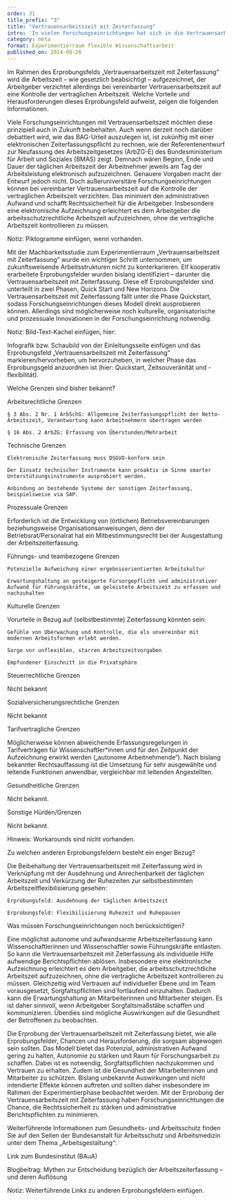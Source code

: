 ```yaml
---
order: 31
title_prefix: "3"
title: "Vertrauensarbeitszeit mit Zeiterfassung"
intro: 'In vielen Forschungseinrichtungen hat sich in die Vertrauensarbeitszeit etabliert und bewährt. Angesichts des Urteils des Europäischen Gerichtshofs (EuGH) vom 14. Mai 2019 (EuGH Rs. 55/18 CCOO) hat das Bundesarbeitsgericht (BAG) mit Beschluss vom 13. September 2022 (Az. 1 ABR 22/21) festgestellt, dass in Deutschland die Arbeitszeit der Arbeitnehmerinnen und Arbeitnehmer aufzuzeichnen ist. Die Arbeitgeber sind nach § 3 Abs. 2 Nr. 1 des Arbeitsschutzgesetzes (ArbSchG) somit verpflichtet ein System zur Erfassung der geleisteten Arbeitszeit einzuführen.'
category: meta
format: Experimentierraum flexible Wissenschaftsarbeit
published_on: 2024-09-26
---
```


Im Rahmen des Erprobungsfelds „Vertrauensarbeitszeit mit Zeiterfassung“ wird die Arbeitszeit – wie gesetzlich beabsichtigt – aufgezeichnet, der Arbeitgeber verzichtet allerdings bei vereinbarter Vertrauensarbeitszeit auf eine Kontrolle der vertraglichen Arbeitszeit. Welche Vorteile und Herausforderungen dieses Erprobungsfeld aufweist, zeigen die folgenden Informationen.

Viele Forschungseinrichtungen mit Vertrauensarbeitszeit möchten diese prinzipiell auch in Zukunft beibehalten. Auch wenn derzeit noch darüber debattiert wird, wie das BAG-Urteil auszulegen ist, ist zukünftig mit einer elektronischen Zeiterfassungspflicht zu rechnen, wie der Referentenentwurf zur Neufassung des Arbeitszeitgesetzes (ArbZG-E) des Bundesministerium für Arbeit und Soziales (BMAS) zeigt. Demnach wären Beginn, Ende und Dauer der täglichen Arbeitszeit der Arbeitnehmer jeweils am Tag der Arbeitsleistung elektronisch aufzuzeichnen. Genauere Vorgaben macht der Entwurf jedoch nicht. Doch außeruniversitäre Forschungseinrichtungen können bei vereinbarter Vertrauensarbeitszeit auf die Kontrolle der vertraglichen Arbeitszeit verzichten. Das minimiert den administrativen Aufwand und schafft Rechtssicherheit für die Arbeitgeber. Insbesondere eine elektronische Aufzeichnung erleichtert es dem Arbeitgeber die arbeitsschutzrechtliche Arbeitszeit aufzuzeichnen, ohne die vertragliche Arbeitszeit kontrollieren zu müssen.

Notiz: Piktogramme einfügen, wenn vorhanden.

Mit der Machbarkeitsstudie zum Experimentierraum „Vertrauensarbeitszeit mit Zeiterfassung“ wurde ein wichtiger Schritt unternommen, um zukunftsweisende Arbeitsstrukturen nicht zu konterkarieren. Elf kooperativ erarbeitete Erprobungsfelder wurden bislang identifiziert – darunter die Vertrauensarbeitszeit mit Zeiterfassung. Diese elf Erprobungsfelder sind unterteilt in zwei Phasen, Quick Start und New Horizons. Die Vertrauensarbeitszeit mit Zeiterfassung fällt unter die Phase Quickstart, sodass Forschungseinrichtungen dieses Modell direkt ausprobieren können. Allerdings sind möglicherweise noch kulturelle, organisatorische und prozessuale Innovationen in der Forschungseinrichtung notwendig.

Notiz: Bild-Text-Kachel einfügen, hier:

Infografik bzw. Schaubild von der Einleitungsseite einfügen und das Erprobungsfeld „Vertrauensarbeitszeit mit Zeiterfassung“ markieren/hervorheben, um hervorzuheben, in welcher Phase das Erprobungsgeld anzuordnen ist (hier: Quickstart, Zeitsouveränität und -flexibilität).

Welche Grenzen sind bisher bekannt?

Arbeitsrechtliche Grenzen


    § 3 Abs. 2 Nr. 1 ArbSchG: Allgemeine Zeiterfassungspflicht der Netto-Arbeitszeit, Verantwortung kann Arbeitnehmern übertragen werden

    § 16 Abs. 2 ArbZG: Erfassung von Überstunden/Mehrarbeit

Technische Grenzen


    Elektronische Zeiterfassung muss DSGVO-konform sein

    Der Einsatz technischer Instrumente kann proaktiv im Sinne smarter Unterstützungsinstrumente ausprobiert werden.

    Anbindung an bestehende Systeme der sonstigen Zeiterfassung, beispielsweise via SAP.

Prozessuale Grenzen


Erforderlich ist die Entwicklung von (örtlichen) Betriebsvereinbarungen beziehungsweise Organisationsanweisungen, denn der Betriebsrat/Personalrat hat ein Mitbestimmungsrecht bei der Ausgestaltung der Arbeitszeiterfassung.

Führungs- und teambezogene Grenzen


    Potenzielle Aufweichung einer ergebnisorientierten Arbeitskultur

    Erwartungshaltung an gesteigerte Fürsorgepflicht und administrativer Aufwand für Führungskräfte, um geleistete Arbeitszeit zu erfassen und nachzuhalten

Kulturelle Grenzen


Vorurteile in Bezug auf (selbstbestimmte) Zeiterfassung könnten sein:

    Gefühle von Überwachung und Kontrolle, die als unvereinbar mit modernen Arbeitsformen erlebt werden.

    Sorge vor unflexiblen, starren Arbeitszeitvorgaben

    Empfundener Einschnitt in die Privatsphäre

Steuerrechtliche Grenzen


Nicht bekannt

Sozialversicherungsrechtliche Grenzen


Nicht bekannt

Tarifvertragliche Grenzen


Möglicherweise können abweichende Erfassungsregelungen in Tarifverträgen für Wissenschaftler*innen und für den Zeitpunkt der Aufzeichnung erwirkt werden („autonome Arbeitnehmende“). Nach bislang bekannter Rechtsauffassung ist die Umsetzung für sehr ausgewählte und leitende Funktionen anwendbar, vergleichbar mit leitenden Angestellten.

Gesundheitliche Grenzen


Nicht bekannt.

Sonstige Hürden/Grenzen


Nicht bekannt.



Hinweis: Workarounds sind nicht vorhanden.



Zu welchen anderen Erprobungsfeldern besteht ein enger Bezug?

Die Beibehaltung der Vertrauensarbeitszeit mit Zeiterfassung wird in Verknüpfung mit der Ausdehnung und Anrechenbarkeit der täglichen Arbeitszeit und Verkürzung der Ruhezeiten zur selbstbestimmten Arbeitszeitflexibilisierung gesehen:

    Erprobungsfeld: Ausdehnung der täglichen Arbeitszeit

    Erprobungsfeld: Flexibilisierung Ruhezeit und Ruhepausen



Was müssen Forschungseinrichtungen noch berücksichtigen?

Eine möglichst autonome und aufwandsarme Arbeitszeiterfassung kann Wissenschaftlerinnen und Wissenschaftler sowie Führungskräfte entlasten. So kann die Vertrauensarbeitszeit mit Zeiterfassung als individuelle Hilfe aufwendige Berichtspflichten ablösen. Insbesondere eine elektronische Aufzeichnung erleichtert es dem Arbeitgeber, die arbeitsschutzrechtliche Arbeitszeit aufzuzeichnen, ohne die vertragliche Arbeitszeit kontrollieren zu müssen. Gleichzeitig wird Vertrauen auf individueller Ebene und im Team vorausgesetzt, Sorgfaltspflichten sind fortlaufend einzuhalten. Dadurch kann die Erwartungshaltung an Mitarbeiterinnen und Mitarbeiter steigen. Es ist daher sinnvoll, wenn Arbeitgeber Sorgfaltsmaßstäbe schaffen und kommunizieren. Überdies sind mögliche Auswirkungen auf die Gesundheit der Betroffenen zu beobachten.

Die Erprobung der Vertrauensarbeitszeit mit Zeiterfassung bietet, wie alle Erprobungsfelder, Chancen und Herausforderung, die sorgsam abgewogen sein sollten. Das Modell bietet das Potenzial, administrativen Aufwand gering zu halten, Autonomie zu stärken und Raum für Forschungsarbeit zu schaffen. Dabei ist es notwendig, Sorgfaltspflichten nachzukommen und Vertrauen zu erhalten. Zudem ist die Gesundheit der Mitarbeiterinnen und Mitarbeiter zu schützen. Bislang unbekannte Auswirkungen und nicht intendierte Effekte können auftreten und sollten daher insbesondere im Rahmen der Experimentierphase beobachtet werden. Mit der Erprobung der Vertrauensarbeitszeit mit Zeiterfassung haben Forschungseinrichtungen die Chance, die Rechtssicherheit zu stärken und administrative Berichtspflichten zu minimieren.

Weiterführende Informationen zum Gesundheits- und Arbeitsschutz finden Sie auf den Seiten der Bundesanstalt für Arbeitsschutz und Arbeitsmedizin unter dem Thema „Arbeitsgestaltung“:

Link zum Bundesinstitut (BAuA)



Blogbeitrag: Mythen zur Entscheidung bezüglich der Arbeitszeiterfassung – und deren Auflösung



Notiz: Weiterführende Links zu anderen Erprobungsfeldern einfügen.
